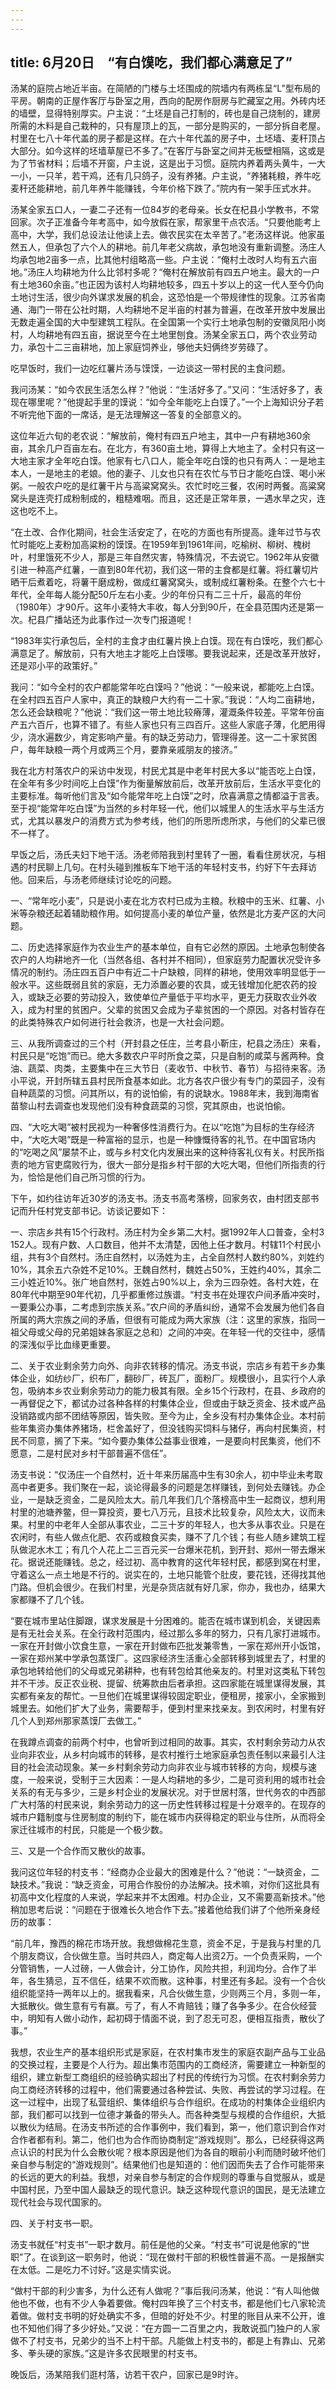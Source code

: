 ```yaml
---
---
---
```

title: 6月20日　“有白馍吃，我们都心满意足了”
---

汤某的庭院占地近半亩。在简陋的门楼与土坯围成的院墙内有两栋呈“L”型布局的平房。朝南的正屋作客厅与卧室之用，西向的配房作厨房与贮藏室之用。外砖内坯的墙壁，显得特别厚实。户主说：“土坯是自己打制的，砖也是自己烧制的，建房所需的木料是自己栽种的，只有屋顶上的瓦，一部分是购买的，一部分拆自老屋。村里在七八十年代盖的房子都是这样。在六十年代盖的房子中，土坯墙、麦秆顶占大部分。如今这样的坯墙草屋已不多了。”在客厅与卧室之间并无板壁相隔，这或是为了节省材料；后墙不开窗，户主说，这是出于习惯。庭院内养着两头黄牛，一大一小，一只羊，若干鸡，还有几只鸽子，没有养猪。户主说，“养猪耗粮，养牛吃麦秆还能耕地，前几年养牛能赚钱，今年价格下跌了。”院内有一架手压式水井。

汤某全家五口人，一妻二子还有一位84岁的老母亲。长女在杞县小学教书，不常回家。次子正准备今年考高中，如今放假在家，帮家里干点农活。“只要他能考上高中，大学，我们总设法让他读上去。做农民实在太辛苦了。”老汤这样说。他家虽然五人，但承包了六个人的耕地。前几年老父病故，承包地没有重新调整。汤庄人均承包地2亩多一点，比其他村组略高一些。户主说：“俺村土改时人均有五六亩地。”汤庄人均耕地为什么比邻村多呢？“俺村在解放前有四五户地主。最大的一户有土地360余亩。”也正因为该村人均耕地较多，四五十岁以上的这一代人至今仍向土地讨生活，很少向外谋求发展的机会，这恐怕是一个带规律性的现象。江苏省南通、海门一带在公社时期，人均耕地不足半亩的村甚为普遍，在改革开放中发展出无数走遍全国的大中型建筑工程队。在全国第一个实行土地承包制的安徽凤阳小岗村，人均耕地有四五亩，据说至今在土地里刨食。汤某全家五口，两个农业劳动力，承包十二三亩耕地，加上家庭饲养业，够他夫妇俩终岁劳碌了。

吃早饭时，我们一边吃红薯片汤与馍馍，一边谈这一带村民的主食问题。

我问汤某：“如今农民生活怎么样？”他说：“生活好多了。”又问：“生活好多了，表现在哪里呢？”他提起手里的馍说：“如今全年能吃上白馍了。”一个上海知识分子若不听完他下面的一席话，是无法理解这一答复的全部意义的。

这位年近六旬的老农说：“解放前，俺村有四五户地主，其中一户有耕地360余亩，其余几户百亩左右。在北方，有360亩土地，算得上大地主了。全村只有这一大地主家才全年吃白馍。他家有七八口人，能全年吃白馍的也只有两人：一是地主本人，一是地主的老娘。他的妻子、儿女也只有在农忙与节日才能吃白馍、喝小米粥。一般农户吃的是红薯干片与高粱窝窝头。农忙时吃三餐，农闲时两餐。高粱窝窝头是连壳打成粉制成的，粗糙难咽。而且，这还是正常年景，一遇水旱之灾，连这也吃不上。

“在土改、合作化期间，社会生活安定了，在吃的方面也有所提高。逢年过节与农忙时能吃上麦粉加高粱粉的馍馍。在1959年到1961年间，吃榆树、柳树、槐树叶，村里饿死不少人，那是三年自然灾害，特殊情况，不去说它。1962年从安徽引进一种高产红薯，一直到80年代初，我们这一带的主食都是红薯。将红薯切片晒干后煮着吃，将薯干磨成粉，做成红薯窝窝头，或制成红薯粉条。在整个六七十年代，全年每人能分配50斤左右小麦。少的年份只有二三十斤，最高的年份（1980年）才90斤。这年小麦特大丰收，每人分到90斤，在全县范围内还是第一次。杞县广播站还为此事作过一次专门报道呢！

“1983年实行承包后，全村的主食才由红薯片换上白馍。现在有白馍吃，我们都心满意足了。解放前，只有大地主才能吃上白馍哪。要我说起来，还是改革开放好，还是邓小平的政策好。”

我问：“如今全村的农户都能常年吃白馍吗？”他说：“一般来说，都能吃上白馍。在全村四五百户人家中，真正的缺粮户大约有一二十家。”我说：“人均二亩耕地，怎么还会缺粮呢？”他说：“我们这一带土地比较瘠薄，灌溉条件较差。平常年份亩产五六百斤，也算不错了。有些人家也只有三四百斤。这些人家底子薄，化肥用得少，浇水遍数少，肯定影响产量。有的缺乏劳动力，管理得差。这一二十家贫困户，每年缺粮一两个月或两三个月，要靠亲戚朋友的接济。”

我在北方村落农户的采访中发现，村民尤其是中老年村民大多以“能否吃上白馍，在全年有多少时间吃上白馍”作为衡量解放前后，改革开放前后，生活水平变化的主要标准。每听他们言及“如今能常年吃上白馍”之时，欣喜满意之情都溢于言表。至于视“能常年吃白馍”为当然的乡村年轻一代，他们以城里人的生活水平与生活方式，尤其以暴发户的消费方式为参考线，他们的所思所虑所求，与他们的父辈已很不一样了。

早饭之后，汤氏夫妇下地干活。汤老师陪我到村里转了一圈，看看住房状况，与相遇的村民聊上几句。在村头碰到推板车下地干活的年轻村支书，约好下午去拜访他。回来后，与汤老师继续讨论吃的问题。

一、“常年吃小麦”，只是说小麦在北方农村已成为主粮。秋粮中的玉米、红薯、小米等杂粮还起着辅助粮作用。如何提高小麦的单位产量，依然是北方麦产区的大问题。

二、历史选择家庭作为农业生产的基本单位，自有它必然的原因。土地承包制使各农户的人均耕地齐一化（当然各组、各村并不相同），但家庭劳力配置状况受许多情况的制约。汤庄四五百户中有近二十户缺粮，同样的耕地，使用效率明显低于一般水平。这些既弱且贫的家庭，无力添置必要的农具，或无钱增加化肥农药的投入，或缺乏必要的劳动投入，致使单位产量低于平均水平，更无力获取农业外收入，成为村里的贫困户。父辈的贫困又会成为子辈贫困的一个原因。对各村皆存在的此类特殊农户如何进行社会救济，也是一大社会问题。

三、从我所调查过的三个村（开封县之任庄，兰考县小靳庄，杞县之汤庄）来看，村民只是“吃饱”而已。绝大多数农户平时所食之菜，只是自制的咸菜与酱两种。食油、蔬菜、肉类，主要集中在三大节日（麦收节、中秋节、春节）与招待来客。汤小平说，开封所辖五县村民所食基本如此。北方各农户很少有专门的菜园子，没有自种蔬菜的习惯。问其所以，有的说怕偷，有的说缺水。1988年末，我到海南省苗黎山村去调查也发现他们没有种食蔬菜的习惯，究其原由，也说怕偷。

四、“大吃大喝”被村民视为一种奢侈性消费行为。在以“吃饱”为目标的生存经济中，“大吃大喝”既是一种富裕的显示，也是一种慷慨待客的礼节。在中国官场内的“吃喝之风”屡禁不止，或与乡村文化内发展出来的这种待客礼仪有关。村民所指责的地方官吏腐败行为，很大一部分是指乡村干部的大吃大喝，但他们所指责的行为，恰恰是他们自己所习惯的行为。

下午，如约往访年近30岁的汤支书。汤支书高考落榜，回家务农，由村团支部书记而升任村党支部书记。访谈记要如下：

一、宗店乡共有15个行政村。汤庄村为全乡第二大村。据1992年人口普查，全村3 152人。现有户数、人口数目，他并不太清楚，因他上任才数月。村辖11个村民小组，共有3个自然村。汤庄自然村，以汤姓为主，占全自然村人数约80%，刘姓约10%，其余五六杂姓不足10%。王魏自然村，魏姓占50%，王姓约40%，其余二三小姓近10%。张广地自然村，张姓占90%以上，余为三四杂姓。各村大姓，在80年代中期至90年代初，几乎都重修过族谱。“村支书在处理农户间矛盾冲突时，一要秉公办事，二考虑到宗族关系。”农户间的矛盾纠纷，通常不会发展为他们各自所属的两大宗族之间的矛盾，但很有可能成为两大家族（注：这里的家族，指同一祖父母或父母的兄弟姐妹各家庭之总和）之间的冲突。在年轻一代的交往中，感情的深浅似乎比血缘更重要。

二、关于农业剩余劳力向外、向非农转移的情况。汤支书说，宗店乡有若干乡办集体企业，如纺纱厂，织布厂，翻砂厂，砖瓦厂，面粉厂。规模很小，且实行个人承包，吸纳本乡农业剩余劳动力的能力极其有限。全乡15个行政村，在县、乡政府的一再督促之下，都试办过各种各样的村集体企业，但或由于缺乏资金、技术或产品没销路或内部不团结等原因，皆失败。至今为止，全乡没有村办集体企业。本村前些年集资办集体养猪场，栏舍盖好了，但没钱购买饲料与猪仔，再向村民集资，村民不同意，搁了下来。“如今要办集体公益事业很难，一是要向村民集资，他们不愿意，二是村民对乡村干部普遍不信任”。

汤支书说：“仅汤庄一个自然村，近十年来历届高中生有30余人，初中毕业未考取高中者更多。我们聚在一起，谈论得最多的问题是怎样赚钱，到何处去赚钱。办企业，一是缺乏资金，二是风险太大。前几年我们几个落榜高中生一起商议，想利用村里的池塘养鳖，但一算投资，要七八万元，且技术比较复杂，风险太大，议而未果。村里的中老年人全部从事农业，二三十岁的年轻人，也大多从事农业。只是在农闲时，有些人做点化肥、农药或粮食买卖，赚不了几个钱；有些人随乡建筑工程队做泥水木工；有几个人花上二三百元买一台爆米花机，到开封、郑州一带去爆米花。据说还能赚钱。总之，经过初、高中教育的这代年轻村民，都感到窝在村里，守着这么一点土地是不行的。说实在的，土地只能管个肚皮，要花钱，还得找其他门路。但机会很少。在我们村里，光是杂货店就有好几家，你办，我也办，结果大家都赚不了几个钱。

“要在城市里站住脚跟，谋求发展是十分困难的。能否在城市谋到机会，关键因素是有无社会关系。在全行政村范围内，经过那么多年的努力，只有几家打进城市。一家在开封做小饮食生意，一家在开封做布匹批发兼零售，一家在郑州开小饭馆，一家在郑州某中学承包蒸馍厂。这四家经济生活重心全部转移到城里去了，村里的承包地转给他们的父母或兄弟耕种，也有转包给其他亲友的。村里对这类私下转包并不干涉。反正农业税、提留、统筹款由后者承担。这四家能在城里谋得发展，其实都有亲友的帮忙。一旦他们在城里谋得较固定职业，便租房，接家小，全家搬到城里去。如他们扩大了业务，需要帮手，便到村里来找亲友。到农闲时，村里有好几个人到郑州那家蒸馍厂去做工。”

在我蹲点调查的前两个村中，也曾听到过相同的故事。其实，农村剩余劳动力从农业向非农业，从乡村向城市的转移，是农村推行土地家庭承包责任制以来最引人注目的社会流动现象。某一乡村剩余劳动力向非农业与城市转移的方向，规模与速度，一般来说，受制于三大因素：一是人均耕地的多少，二是可资利用的城市社会关系的有无与多少，三是乡村企业的发展状况。对于世居村落，世代务农的中西部广大村落的村民来说，剩余劳动力的这一历史性转移过程是十分艰辛的。在现存的城市户籍制度与住房制度的制约下，能在城市内获得稳定的职业与住所，从而将全家迁往城市的村民，只能是一个极少数。

三、又是一个合作而又散伙的故事。

我问这位年轻的村支书：“经商办企业最大的困难是什么？”他说：“一缺资金，二缺技术。”我说：“缺乏资金，可用合作股份的办法解决。技术嘛，对你们这批具有初高中文化程度的人来说，学起来并不太困难。村办企业，又不需要高新技术。”他稍加思考后说：“问题在于很难长久地合作下去。”接着他给我们讲了个他所亲身经历的故事：

“前几年，豫西的棉花市场开放。我想做棉花生意，资金不足，于是我与村里的几个朋友商议，合伙做生意。当时共四人，商定每人出资2万。一个负责采购，一个分管销售，一人过磅，一人做会计，分工协作，风险共担，利润均分。合作了半年，各生猜忌，互不信任，结果不欢而散。这种事，村里还有多起。没有一个合伙组织能坚持一两年以上的。据我看来，凡合伙做生意，少则两三个月，多则一年，大抵散伙。做生意有亏有赢。亏了，有人不肯赔钱；赚了各争多少。在合伙经营中，明知有人做小动作，起初碍于情面不说，到了忍无可忍，便相互指责，散伙了事。”

我想，农业生产的基本组织形式是家庭，在农村集市发生的家庭农副产品与工业品的交换过程，主要是个人行为。超出集市范围内的工商经济，需要建立一种新型的组织，建立新型工商组织的经验确实超出了村民的传统行为习惯。在农村剩余劳力向工商经济转移的过程中，他们需要通过各种尝试、失败、再尝试的学习过程。在这一过程中，出现了私营组织、集体组织与合作组织。在成功的村集体企业组织内部，我们都可以找到一位德才兼备的带头人。而各种类型与规模的合作组织，大抵以散伙为结局。在汤支书所述的合作事例中，我们看到，第一，他们意识到合作对合作者都有利。第二，他们也为合作而协商制定“游戏规则”。那么，已经获得这两点认识的村民为什么会散伙呢？根本原因是他们为各自的眼前小利而随时破坏他们亲自参与制定的“游戏规则”。结果他们也是知道的：他们因而失去了合作可能带来的长远的更大的利益。我想，对亲自参与制定的合作规则的尊重与自觉服从，或是中国村民，乃至中国人最缺乏的现代意识。缺乏这种现代意识的国民，是无法建立现代社会与现代国家的。

四、关于村支书一职。

汤支书就任“村支书”一职才数月。前任是他的父亲。“村支书”可说是他家的“世职”了。在谈到这一职务时，他说：“现在做村干部的积极性普遍不高。一是报酬实在太低。二是吃力不讨好。”这是实情实说。

“做村干部的利少害多，为什么还有人做呢？”事后我问汤某，他说：“有人叫他做他也不做，也有不少人争着要做。俺村四年换了三个村支书，都是他们七八家轮流着做。做村支书明的好处确实不多，但暗的好处不少。村里的账目从来不公开，谁也不知他们得了多少好处。”又说：“在方圆一二百里之内，我敢说孤门独户的人家做不了村支书，兄弟少的当不上村干部。凡能做上村支书的，都是上有靠山、兄弟多、拳头硬的家族。”这是许多农民眼里的村支书。

晚饭后，汤某陪我们逛村落，访若干农户，回家已是9时许。